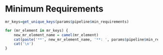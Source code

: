 # Minimum Requirements  

```r

mr_keys=get_unique_keys(params$pipeline$min_requirements)

for (mr_element in mr_keys) {
    new_mr_element_name = camel(mr_element)
    cat(paste('**', new_mr_element_name, '**: ', params$pipeline$min_requirements[[mr_element]], sep=''), sep = '\n')
    cat('\n')
}
```
